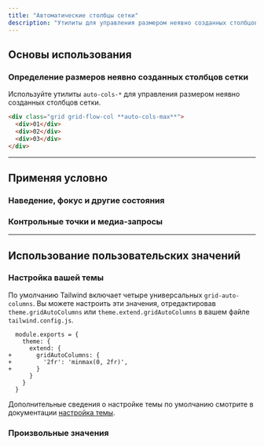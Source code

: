 ```yaml
---
title: "Автоматические столбцы сетки"
description: "Утилиты для управления размером неявно созданных столбцов сетки."
---
```




## Основы использования

### Определение размеров неявно созданных столбцов сетки

Используйте утилиты `auto-cols-*` для управления размером неявно созданных столбцов сетки.

```html
<div class="grid grid-flow-col **auto-cols-max**">
  <div>01</div>
  <div>02</div>
  <div>03</div>
</div>
```

---

## <Heading ignore>Применяя условно</Heading>

### <Heading ignore>Наведение, фокус и другие состояния</Heading>

<HoverFocusAndOtherStates defaultClass="grid grid-flow-col auto-cols-max" featuredClass="auto-cols-min" />

### <Heading ignore>Контрольные точки и медиа-запросы</Heading>

<BreakpointsAndMediaQueries defaultClass="grid grid-flow-col auto-cols-max" featuredClass="auto-cols-min" />

---

## Использование пользовательских значений

### Настройка вашей темы

По умолчанию Tailwind включает четыре универсальных `grid-auto-columns`. Вы можете настроить эти значения, отредактировав `theme.gridAutoColumns` или `theme.extend.gridAutoColumns` в вашем файле `tailwind.config.js`.

```diff-js {{ filename: 'tailwind.config.js' }}
  module.exports = {
    theme: {
      extend: {
+       gridAutoColumns: {
+         '2fr': 'minmax(0, 2fr)',
+       }
      }
    }
  }
```

Дополнительные сведения о настройке темы по умолчанию смотрите в документации [настройка темы](/docs/theme#customizing-the-default-theme).

### Произвольные значения

<ArbitraryValues property="grid-auto-columns" defaultClass="grid grid-flow-col" featuredClass="auto-cols-[minmax(0,_2fr)]" />
